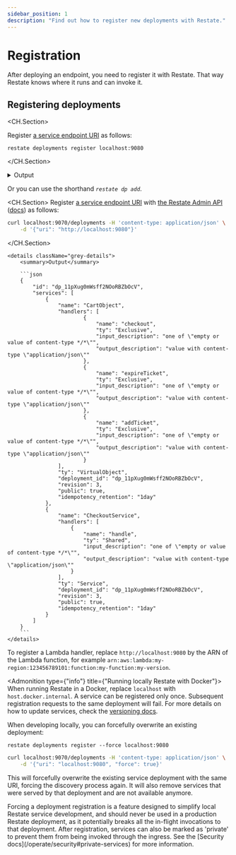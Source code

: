 ```yaml
---
sidebar_position: 1
description: "Find out how to register new deployments with Restate."
---
```



# Registration

After deploying an endpoint, you need to register it with Restate.
That way Restate knows where it runs and can invoke it.

## Registering deployments

<Tabs groupId="interface" queryString>
<TabItem value="cli" label="CLI">

<CH.Section>

Register [a service endpoint URI](focus://1[30:44]) as follows:

```shell
restate deployments register localhost:9080
```

</CH.Section>

<details className="grey-details">
    <summary>Output</summary>

    ```shell
    ❯ SERVICES THAT WILL BE ADDED:
    - CheckoutService
    Type: Service
    HANDLER  INPUT TYPE                                   OUTPUT TYPE
    handle   one of "empty or value of content-type */*"  value with content-type "application/json"

    - CartObject
    Type: VirtualObject ⬅️ 🚶🚶🚶
    HANDLER       INPUT TYPE                                   OUTPUT TYPE
    addTicket     one of "empty or value of content-type */*"  value with content-type "application/json"
    expireTicket  one of "empty or value of content-type */*"  value with content-type "application/json"
    checkout      one of "empty or value of content-type */*"  value with content-type "application/json"

    - TicketObject
    Type: VirtualObject ⬅️ 🚶🚶🚶
    HANDLER     INPUT TYPE                                   OUTPUT TYPE
    reserve     one of "empty or value of content-type */*"  value with content-type "application/json"
    markAsSold  one of "empty or value of content-type */*"  value with content-type "application/json"
    unreserve   one of "empty or value of content-type */*"  value with content-type "application/json"


    ✔ Are you sure you want to apply those changes? · yes
    ✅ DEPLOYMENT:
    SERVICE          REV
    TicketObject     1
    CheckoutService  1
    CartObject       1
    ```
</details>

Or you can use the shorthand _`restate dp add`_.

</TabItem>
<TabItem value="curl" label="curl">

<CH.Section>
Register [a service endpoint URI](focus://1[72:99]) with [the Restate Admin API](focus://1[5:19]) ([docs](/references/admin-api#tag/deployment/operation/create_deployment)) as follows:

```bash
curl localhost:9070/deployments -H 'content-type: application/json' \
    -d '{"uri": "http://localhost:9080"}'
```

</CH.Section>

    <details className="grey-details">
        <summary>Output</summary>

        ```json
        {
            "id": "dp_11pXug0mWsff2NOoRBZbOcV",
            "services": [
                {
                    "name": "CartObject",
                    "handlers": [
                            {
                                "name": "checkout",
                                "ty": "Exclusive",
                                "input_description": "one of \"empty or value of content-type */*\"",
                                "output_description": "value with content-type \"application/json\""
                            },
                            {
                                "name": "expireTicket",
                                "ty": "Exclusive",
                                "input_description": "one of \"empty or value of content-type */*\"",
                                "output_description": "value with content-type \"application/json\""
                            },
                            {
                                "name": "addTicket",
                                "ty": "Exclusive",
                                "input_description": "one of \"empty or value of content-type */*\"",
                                "output_description": "value with content-type \"application/json\""
                            }
                    ],
                    "ty": "VirtualObject",
                    "deployment_id": "dp_11pXug0mWsff2NOoRBZbOcV",
                    "revision": 3,
                    "public": true,
                    "idempotency_retention": "1day"
                },
                {
                    "name": "CheckoutService",
                    "handlers": [
                        {
                            "name": "handle",
                            "ty": "Shared",
                            "input_description": "one of \"empty or value of content-type */*\"",
                            "output_description": "value with content-type \"application/json\""
                        }
                    ],
                    "ty": "Service",
                    "deployment_id": "dp_11pXug0mWsff2NOoRBZbOcV",
                    "revision": 3,
                    "public": true,
                    "idempotency_retention": "1day"
                }
            ]
        }
        ```
    </details>
</TabItem>
</Tabs>

To register a Lambda handler, replace `http://localhost:9080` by the ARN of the Lambda function, for example `arn:aws:lambda:my-region:123456789101:function:my-function:my-version`.

<Admonition type={"info"} title={"Running locally Restate with Docker"}>
When running Restate in a Docker, replace `localhost` with `host.docker.internal`.
</Admonition>
<Admonition type="info" title="Updating services">
A service can be registered only once. Subsequent registration requests to the same deployment will fail. For more details on how to update services, check the [versioning docs](/operate/versioning).
</Admonition>

When developing locally, you can forcefully overwrite an existing deployment:

<Tabs groupId="interface" queryString>
<TabItem value="cli" label="CLI">

```shell
restate deployments register --force localhost:9080
```

</TabItem>
<TabItem value="curl" label="curl">

```bash
curl localhost:9070/deployments -H 'content-type: application/json' \
    -d '{"uri": "localhost:9080", "force": true}'
```

</TabItem>
</Tabs>


This will forcefully overwrite the existing service deployment with the same URI, forcing the discovery process again. It will also remove services that were served by that deployment and are not available anymore.

<Admonition type="warning">
Forcing a deployment registration is a feature designed to simplify local Restate service development, and should never be used in a production Restate deployment, as it potentially breaks all the in-flight invocations to that deployment.
</Admonition>

<Admonition type="info">
    After registration, services can also be marked as 'private' to prevent them
    from being invoked through the ingress. See the
    [Security docs](/operate/security#private-services) for more information.
</Admonition>
